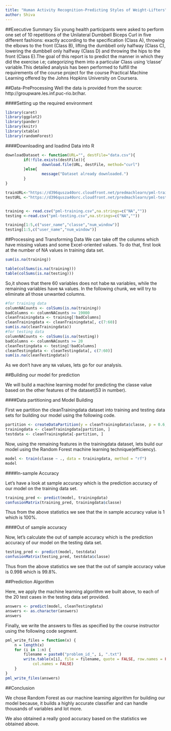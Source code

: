 ```yaml
---
title: "Human Activity Recognition-Predicting Styles of Weight-Lifters"
author: Shiva
---
```


##Executive Summary
 Six young health participants were asked to perform one set of 10 repetitions of the Unilateral Dumbbell Biceps Curl in five different fashions: exactly according to the specification (Class A), throwing the elbows to the front (Class B), lifting the dumbbell only halfway (Class C), lowering the dumbbell only halfway (Class D) and throwing the hips to the front (Class E).The goal of this report is to predict the manner in which they did the exercise i.e; categorizing them into a particular Class using 'classe' variable.This detailed analysis has been performed to fulfill the requirements of the course project for the course Practical Machine Learning offered by the Johns Hopkins University on Coursera.
 
##Data-PreProcessing
 Well the data is provided from the source: http://groupware.les.inf.puc-rio.br/har.
 
####Setting up the required environment
```r
library(caret)
library(ggplot2)
library(pander)
library(knitr)
library(xtable)
library(randomForest)
```
####Downloading and loadind Data into R
```r
downloadDataset <- function(URL="", destFile="data.csv"){
        if(!file.exists(destFile)){
                download.file(URL, destFile, method="curl")
        }else{
                message("Dataset already downloaded.")
        }
}

trainURL<-"https://d396qusza40orc.cloudfront.net/predmachlearn/pml-training.csv"
testURL <-"https://d396qusza40orc.cloudfront.net/predmachlearn/pml-testing.csv"


training <- read.csv("pml-training.csv",na.strings=c("NA",""))
testing <-read.csv("pml-testing.csv",na.strings=c("NA",""))

training[1:5,c("user_name","classe","num_window")]
testing[1:5,c("user_name","num_window")]
```


##Processing and Transforming Data
We can take off the columns which have missing values and some Excel-oriented values. To do that, first look at the number of NA values in training data set.
```r

sum(is.na(training))

table(colSums(is.na(training)))
table(colSums(is.na(testing)))
```

So,it shows that there 60 variables does not habe `NA` variables, while the remaining variables have `NA` values. In the following chunk, we will try to eliminate all those unwanted columns.

```r
#for training data
columnNACounts <- colSums(is.na(training))     
badColumns <- columnNACounts >= 19000             
cleanTrainingdata <- training[!badColumns]        
cleanTrainingdata <- cleanTrainingdata[, c(7:60)]
sum(is.na(cleanTrainingdata))
#for testing data
columnNACounts <- colSums(is.na(testing))        
badColumns <- columnNACounts >= 20             
cleanTestingdata <- testing[!badColumns]        
cleanTestingdata <- cleanTestingdata[, c(7:60)]
sum(is.na(cleanTestingdata))
```

As we don't have any `NA` values, lets go for our analysis.

##Building our model for prediction

We will build a machine learning model for predicting the classe value based on the other features of the dataset(53 in number).

####Data partitioning and Model Building

First we partition the cleanTrainingdata dataset into training and testing data sets for building our model using the following code.

```r
partition <- createDataPartition(y = cleanTrainingdata$classe, p = 0.6,list = FALSE)
trainingdata <- cleanTrainingdata[partition, ]
testdata <- cleanTrainingdata[-partition, ]
```

Now, using the remaining features in the trainingdata dataset, lets build our model using the Random Forest machine learning technique(efficiency).

```r
model <- train(classe ~ ., data = trainingdata, method = "rf")
model
```

####In-sample Accuracy

Let's have a look at sample accuracy which is the prediction accuracy of our model on the training data set.

```r
training_pred <- predict(model, trainingdata)
confusionMatrix(training_pred, trainingdata$classe)
```

Thus from the above statistics we see that the in sample accuracy value is 1 which is 100%. 


####Out of sample accuracy

Now, let's calculate the out of sample accuracy which is the prediction accuracy of our model on the testing data set.

```r
testing_pred <- predict(model, testdata)
confusionMatrix(testing_pred, testdata$classe)
```

Thus from the above statistics we see that the out of sample accuracy value is 0.998 which is 99.8%.

##Prediction Algorithm

Here, we apply the machine learning algorithm we built above, to each of the 20 test cases in the testing data set provided.

```r
answers <- predict(model, cleanTestingdata)
answers <- as.character(answers)
answers
```

Finally, we write the answers to files as specified by the course instructor using the following code segment.

```r
pml_write_files = function(x) {
    n = length(x)
    for (i in 1:n) {
        filename = paste0("problem_id_", i, ".txt")
        write.table(x[i], file = filename, quote = FALSE, row.names = FALSE, 
            col.names = FALSE)
    }
}
pml_write_files(answers)
```

##Conclusion

We chose Random Forest as our machine learning algorithm for building our model because, it builds a highly accurate classifier and can handle thousands of variables and lot more.

We also obtained a really good accuracy based on the statistics we obtained above.

